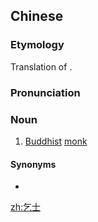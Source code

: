 ==Chinese==
{{zh-forms}}

===Etymology===
Translation of {{der|zh|sa|भिक्षु}}.

===Pronunciation===
{{zh-pron
|m=qǐshì
|c=hat1 si6
|cat=n
}}

===Noun===
{{zh-noun}}

# [[Buddhist]] [[monk]]

====Synonyms====
* {{zh-l|比丘}}

{{zh-cat|Buddhism}}

[[zh:乞士]]